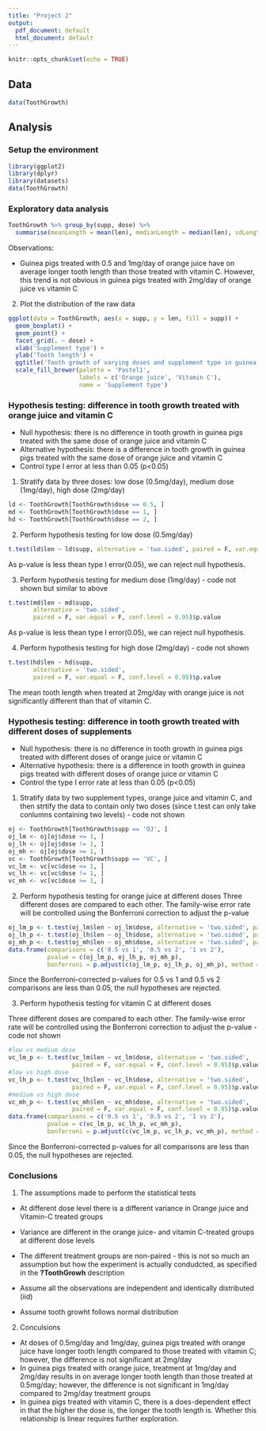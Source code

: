 ```yaml
---
title: "Project 2"
output:
  pdf_document: default
  html_document: default
---
```


```r
knitr::opts_chunk$set(echo = TRUE)
```
## Data
```r
data(ToothGrowth)
```

## Analysis
### Setup the environment
```r
library(ggplot2)
library(dplyr)
library(datasets)
data(ToothGrowth)
```

### Exploratory data analysis

```r
ToothGrowth %>% group_by(supp, dose) %>%
  summarise(meanLength = mean(len), medianLength = median(len), sdLength = sd(len))
```

Observations: 

 - Guinea pigs treated with 0.5 and 1mg/day of orange juice have on average longer tooth length than those treated with vitamin C. However, this trend is not obvious in guinea pigs treated with 2mg/day of orange juice vs vitamin C
 
2. Plot the distribution of the raw data  
```r
ggplot(data = ToothGrowth, aes(x = supp, y = len, fill = supp)) +
  geom_boxplot() +
  geom_point() +
  facet_grid(. ~ dose) +
  xlab('Supplement type') +
  ylab('Tooth length') +
  ggtitle('Tooth growth of varying doses and supplement type in guinea pigs') +
  scale_fill_brewer(palette = 'Pastel1',
                    labels = c('Orange juice', 'Vitamin C'),
                    name = 'Supplement type')
```


### Hypothesis testing: difference in tooth growth treated with orange juice and vitamin C
- Null hypothesis: there is no difference in tooth growth in guinea pigs treated with the same dose of orange juice and vitamin C
- Alternative hypothesis: there is a difference in tooth growth in guinea pigs treated with the same dose of orange juice and vitamin C
- Control type I error at less than 0.05 (p<0.05)

1. Stratify data by three doses: low dose (0.5mg/day), medium dose (1mg/day), high dose (2mg/day)
```r
ld <- ToothGrowth[ToothGrowth$dose == 0.5, ]
md <- ToothGrowth[ToothGrowth$dose == 1, ]
hd <- ToothGrowth[ToothGrowth$dose == 2, ]
```

2. Perform hypothesis testing for low dose (0.5mg/day)
```r
t.test(ld$len ~ ld$supp, alternative = 'two.sided', paired = F, var.equal = F)$p.value
```
  As p-value is less thean type I error(0.05), we can reject null hypothesis.
  

3. Perform hypothesis testing for medium dose (1mg/day) - code not shown but similar to above
```r
t.test(md$len ~ md$supp, 
       alternative = 'two.sided',
       paired = F, var.equal = F, conf.level = 0.95)$p.value
```
  As p-value is less thean type I error(0.05), we can reject null hypothesis.

4. Perform hypothesis testing for high dose (2mg/day) - code not shown
```r
t.test(hd$len ~ hd$supp, 
       alternative = 'two.sided',
       paired = F, var.equal = F, conf.level = 0.95)$p.value
```
  The mean tooth length when treated at 2mg/day with orange juice is not significantly different than that of vitamin C.

### Hypothesis testing: difference in tooth growth treated with different doses of supplements
- Null hypothesis: there is no difference in tooth growth in guinea pigs treated with different doses of orange juice or vitamin C
- Alternative hypothesis: there is a difference in tooth growth in guinea pigs treated with different doses of orange juice or vitamin C
- Control the type I error rate at less than 0.05 (p<0.05)

1. Stratify data by two supplement types, orange juice and vitamin C, and then strtify the data to contain only two doses (since t.test can only take conlumns containing two levels) - code not shown
```r
oj <- ToothGrowth[ToothGrowth$supp == 'OJ', ]
oj_lm <- oj[oj$dose <= 1, ]
oj_lh <- oj[oj$dose != 1, ]
oj_mh <- oj[oj$dose >= 1, ]
vc <- ToothGrowth[ToothGrowth$supp == 'VC', ]
vc_lm <- vc[vc$dose <= 1, ]
vc_lh <- vc[vc$dose != 1, ]
vc_mh <- vc[vc$dose >= 1, ]
```
2. Perform hypothesis testing for orange juice at different doses
Three different doses are compared to each other. The family-wise error rate will be controlled using the Bonferroni correction to adjust the p-value
```r
oj_lm_p <- t.test(oj_lm$len ~ oj_lm$dose, alternative = 'two.sided', paired = F, var.equal = F)$p.value
oj_lh_p <- t.test(oj_lh$len ~ oj_lh$dose, alternative = 'two.sided', paired = F, var.equal = F)$p.value
oj_mh_p <- t.test(oj_mh$len ~ oj_mh$dose, alternative = 'two.sided', paired = F, var.equal = F)$p.value
data.frame(comparisons = c('0.5 vs 1', '0.5 vs 2', '1 vs 2'),
           pvalue = c(oj_lm_p, oj_lh_p, oj_mh_p),
           bonferroni = p.adjust(c(oj_lm_p, oj_lh_p, oj_mh_p), method = 'bonferroni'))
```
  
  
  Since the Bonferroni-corrected p-values for 0.5 vs 1 and 0.5 vs 2 comparisons are less than 0.05, the null hypotheses are rejected. 

3. Perform hypothesis testing for vitamin C at different doses

Three different doses are compared to each other. The family-wise error rate will be controlled using the Bonferroni correction to adjust the p-value - code not shown
```r
#low vs medium dose
vc_lm_p <- t.test(vc_lm$len ~ vc_lm$dose, alternative = 'two.sided', 
                  paired = F, var.equal = F, conf.level = 0.95)$p.value
#low vs high dose
vc_lh_p <- t.test(vc_lh$len ~ vc_lh$dose, alternative = 'two.sided',
                  paired = F, var.equal = F, conf.level = 0.95)$p.value
#medium vs high dose
vc_mh_p <- t.test(vc_mh$len ~ vc_mh$dose, alternative = 'two.sided',
                  paired = F, var.equal = F, conf.level = 0.95)$p.value
data.frame(comparisons = c('0.5 vs 1', '0.5 vs 2', '1 vs 2'),
           pvalue = c(vc_lm_p, vc_lh_p, vc_mh_p),
           bonferroni = p.adjust(c(vc_lm_p, vc_lh_p, vc_mh_p), method = 'bonferroni'))
```
  Since the Bonferroni-corrected p-values for all comparisons are less than 0.05, the null hypotheses are rejected. 

### Conclusions
1. The assumptions made to perform the statistical tests

  - At different dose level there is a different variance in Orange juice and Vitamin-C treated groups
  
  - Variance are different in the orange juice- and vitamin C-treated groups at different dose levels
  - The different treatment groups are non-paired - this is not so much an assumption but how the experiment is actually condudcted, as specified in the **?ToothGrowh** description
  - Assume all the observations are independent and identically distributed (iid)
  - Assume tooth growht follows normal distribution

2. Conculsions
  - At doses of 0.5mg/day and 1mg/day, guinea pigs treated with orange juice have longer tooth length compared to those treated with vitamin C; however, the difference is not significant at 2mg/day
  - In guinea pigs treated with orange juice, treatment at 1mg/day and 2mg/day results in on average longer tooth length than those treated at 0.5mg/day; however, the difference is not significant in 1mg/day compared to 2mg/day treatment groups
  - In guinea pigs treated with vitamin C, there is a does-dependent effect in that the higher the dose is, the longer the tooth length is. Whether this relationship is linear requires further exploration.
